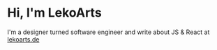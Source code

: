 # Hi, I'm LekoArts

I'm a designer turned software engineer and write about JS & React at [lekoarts.de](https://www.lekoarts.de?utm_source=cara&utm_medium=Starter)
